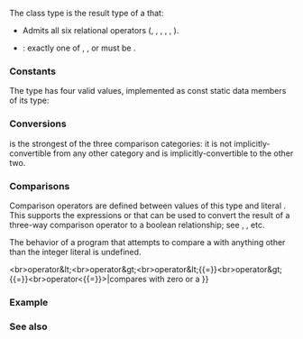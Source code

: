 {{cpp/title|strong_ordering}}
{{cpp/utility/navbar}}
{{ddcl|since=c++20|header=compare|1=
class strong_ordering;
}}

The class type {{tt|std::strong_ordering}} is the result type of a {{lsd|cpp/language/operator comparison#Three-way comparison}} that:
* Admits all six relational operators ({{tt|1===}}, {{tt|1=!=}}, {{tt|&lt;}}, {{tt|1=&lt;=}}, {{tt|&gt;}}, {{tt|1=&gt;=}}).
{{cpp/utility/compare/substitutable|yes}}
* {{enwiki|Connected relation|Does not allow incomparable values}}: exactly one of {{c|a &lt; b}}, {{c|1=a == b}}, or {{c|a &gt; b}} must be {{c|true}}.

===Constants===
The type {{tt|std::strong_ordering}} has four valid values, implemented as const static data members of its type:
{{dsc begin}}
{{dsc hitem|Name|Definition}}
{{dsc mem sconst|{{dsc small|{{c/core|inline constexpr std::strong_ordering}}}} less|nolink=true|a valid value indicating less-than (ordered before) relationship}}
{{dsc mem sconst|{{dsc small|{{c/core|inline constexpr std::strong_ordering}}}} equivalent|nolink=true|a valid value indicating equivalence (neither ordered before nor ordered after), the same as {{tt|equal}}}}
{{dsc mem sconst|{{dsc small|{{c/core|inline constexpr std::strong_ordering}}}} equal|nolink=true|a valid value indicating equivalence (neither ordered before nor ordered after), the same as {{tt|equivalent}}}}
{{dsc mem sconst|{{dsc small|{{c/core|inline constexpr std::strong_ordering}}}} greater|nolink=true|a valid value indicating greater-than (ordered after) relationship}}
{{dsc end}}

===Conversions===
{{tt|std::strong_ordering}} is the strongest of the three comparison categories: it is not implicitly-convertible from any other category and is implicitly-convertible to the other two.

{{dsc begin}}
{{dsc mem fun|cpp/utility/compare/strong_ordering|inlinemem=true|title=operator partial_ordering|implicit conversion to {{lc|std::partial_ordering}}}}
{{dsc end}}

{{member|{{small|std::strong_ordering::}}operator partial_ordering|2=
{{ddcl|1=
constexpr operator partial_ordering() const noexcept;
}}

===Return value===
{{lc|std::partial_ordering::less}} if {{tt|v}} is {{tt|less}},
{{lc|std::partial_ordering::greater}} if {{tt|v}} is {{tt|greater}},
{{lc|std::partial_ordering::equivalent}} if {{tt|v}} is {{tt|equal}} or {{tt|equivalent}}.
}}

{{dsc begin}}
{{dsc mem fun|cpp/utility/compare/strong_ordering|inlinemem=true|title=operator weak_ordering|implicit conversion to {{lc|std::weak_ordering}}}}
{{dsc end}}

{{member|{{small|std::strong_ordering::}}operator weak_ordering|2=
{{ddcl|1=
constexpr operator weak_ordering() const noexcept;
}}

===Return value===
{{lc|std::weak_ordering::less}} if {{tt|v}} is {{tt|less}},
{{lc|std::weak_ordering::greater}} if {{tt|v}} is {{tt|greater}},
{{lc|std::weak_ordering::equivalent}} if {{tt|v}} is {{tt|equal}} or {{tt|equivalent}}.
}}

===Comparisons===
Comparison operators are defined between values of this type and literal {{c|0}}. This supports the expressions {{c|1=a &lt;=&gt; b == 0}} or {{c|1=a &lt;=&gt; b &lt; 0}} that can be used to convert the result of a three-way comparison operator to a boolean relationship; see  {{ltt|cpp/utility/compare/named comparison functions|std::is_eq}}, {{ltt|cpp/utility/compare/named comparison functions|std::is_lt}}, etc.

{{cpp/hidden friend|plural=yes|{{tt|std::strong_ordering}}}}

The behavior of a program that attempts to compare a {{tt|strong_ordering}} with anything other than the integer literal {{c|0}} is undefined.

{{dsc begin}}
{{dsc fun|cpp/utility/compare/strong_ordering|inlinemem=true|title=operator{{==}}&lt;br&gt;operator&amp;lt;&lt;br&gt;operator&amp;gt;&lt;br&gt;operator&amp;lt;{{=}}&lt;br&gt;operator&amp;gt;{{=}}&lt;br&gt;operator&lt;{{=}}&gt;|compares with zero or a {{tt|strong_ordering}}}}
{{dsc end}}

{{member|1=operator==|2=
{{dcl begin}}
{{dcl|num=1|1=
friend constexpr bool
operator==( strong_ordering v, /*unspecified*/ u ) noexcept;
}}
{{dcl|num=2|1=
friend constexpr bool
operator==( strong_ordering v, strong_ordering w ) noexcept = default;
}}
{{dcl end}}

===Parameters===
{{par begin}}
{{par|v, w|{{tt|std::strong_ordering}} values to check}}
{{par|u|an unused parameter of any type that accepts literal zero argument}}
{{par end}}

===Return value===
@1@ {{c|true}} if {{tt|v}} is {{tt|equivalent}} or {{tt|equal}}, {{c|false}} if {{tt|v}} is {{tt|less}} or {{tt|greater}}
@2@ {{c|true}} if both parameters hold the same value, {{c|false}} otherwise. Note that {{tt|equal}} is the same as {{tt|equivalent}}.
}}

{{member|1=operator&lt;|2=
{{dcl begin}}
{{dcl|num=1|1=
friend constexpr bool operator&lt;( strong_ordering v, /*unspecified*/ u ) noexcept;
}}
{{dcl|num=2|1=
friend constexpr bool operator&lt;( /*unspecified*/ u, strong_ordering v ) noexcept;
}}
{{dcl end}}

===Parameters===
{{par begin}}
{{par|v|a {{tt|std::strong_ordering}} value to check}}
{{par|u|an unused parameter of any type that accepts literal zero argument}}
{{par end}}

===Return value===
@1@ {{c|true}} if {{tt|v}} is {{tt|less}}, and {{c|false}} if {{tt|v}} is {{tt|greater}},  {{tt|equivalent}}, or {{tt|equal}}
@2@ {{c|true}} if {{tt|v}} is {{tt|greater}}, and {{c|false}} if {{tt|v}} is {{tt|less}},  {{tt|equivalent}}, or {{tt|equal}}
}}

{{member|1=operator&lt;=|2=
{{dcl begin}}
{{dcl|num=1|1=
friend constexpr bool operator&lt;=( strong_ordering v, /*unspecified*/ u ) noexcept;
}}
{{dcl|num=2|1=
friend constexpr bool operator&lt;=( /*unspecified*/ u, strong_ordering v ) noexcept;
}}
{{dcl end}}

===Parameters===
{{par begin}}
{{par|v|a {{tt|std::strong_ordering}} value to check}}
{{par|u|an unused parameter of any type that accepts literal zero argument}}
{{par end}}

===Return value===
@1@ {{c|true}} if {{tt|v}} is {{tt|less}}, {{tt|equivalent}}, or {{tt|equal}}, and {{c|false}} if {{tt|v}} is {{tt|greater}}
@2@ {{c|true}} if {{tt|v}} is {{tt|greater}}, {{tt|equivalent}}, or {{tt|equal}}, and {{c|false}} if {{tt|v}} is {{tt|less}}
}}

{{member|1=operator&gt;|2=
{{dcl begin}}
{{dcl|num=1|1=
friend constexpr bool operator&gt;( strong_ordering v, /*unspecified*/ u ) noexcept;
}}
{{dcl|num=2|1=
friend constexpr bool operator&gt;( /*unspecified*/ u, strong_ordering v ) noexcept;
}}
{{dcl end}}

===Parameters===
{{par begin}}
{{par|v|a {{tt|std::strong_ordering}} value to check}}
{{par|u|an unused parameter of any type that accepts literal zero argument}}
{{par end}}

===Return value===
@1@ {{c|true}} if {{tt|v}} is {{tt|greater}}, and {{c|false}} if {{tt|v}} is {{tt|less}}, {{tt|equivalent}}, or {{tt|equal}}
@2@ {{c|true}} if {{tt|v}} is {{tt|less}}, and {{c|false}} if {{tt|v}} is {{tt|greater}}, {{tt|equivalent}}, or {{tt|equal}}
}}

{{member|1=operator&gt;=|2=
{{dcl begin}}
{{dcl|num=1|1=
friend constexpr bool operator&gt;=( strong_ordering v, /*unspecified*/ u ) noexcept;
}}
{{dcl|num=2|1=
friend constexpr bool operator&gt;=( /*unspecified*/ u, strong_ordering v ) noexcept;
}}
{{dcl end}}

===Parameters===
{{par begin}}
{{par|v|a {{tt|std::strong_ordering}} value to check}}
{{par|u|an unused parameter of any type that accepts literal zero argument}}
{{par end}}

===Return value===
@1@ {{c|true}} if {{tt|v}} is {{tt|greater}}, {{tt|equivalent}}, or {{tt|equal}}, and {{c|false}} if {{tt|v}} is {{tt|less}}
@2@ {{c|true}} if {{tt|v}} is {{tt|less}}, {{tt|equivalent}}, or {{tt|equal}}, and {{c|false}} if {{tt|v}} is {{tt|greater}}
}}

{{member|1=operator&lt;=&gt;|2=
{{dcl begin}}
{{dcl|num=1|1=
friend constexpr strong_ordering
operator&lt;=&gt;( strong_ordering v, /*unspecified*/ u ) noexcept;
}}
{{dcl|num=2|1=
friend constexpr strong_ordering
operator&lt;=&gt;( /*unspecified*/ u, strong_ordering v ) noexcept;
}}
{{dcl end}}

===Parameters===
{{par begin}}
{{par|v|a {{tt|std::strong_ordering}} value to check}}
{{par|u|an unused parameter of any type that accepts literal zero argument}}
{{par end}}

===Return value===
@1@ {{c|v}}.
@2@ {{tt|greater}} if {{tt|v}} is {{tt|less}}, {{tt|less}} if {{tt|v}} is {{tt|greater}}, otherwise {{tt|v}}.
}}

===Example===
{{example
|code=
#include &lt;compare&gt;
#include &lt;iostream&gt;

struct Point
{
    int x{}, y{};

    friend constexpr std::strong_ordering operator&lt;=&gt;(Point lhs, Point rhs)
    {
        if (lhs.x &lt; rhs.x or (lhs.x == rhs.x and lhs.y &lt; rhs.y))
            return std::strong_ordering::less;
        if (lhs.x &gt; rhs.x or (lhs.x == rhs.x and lhs.y &gt; rhs.y))
            return std::strong_ordering::greater;
        return std::strong_ordering::equivalent;
    }

    friend std::ostream&amp; operator&lt;&lt;(std::ostream&amp; os, Point s)
    {
        return os &lt;&lt; '(' &lt;&lt; s.x &lt;&lt; ',' &lt;&lt; s.y &lt;&lt; ')';
    }
};

void print_three_way_comparison(const auto&amp; p, const auto&amp; q)
{
    const auto cmp{p &lt;=&gt; q};
    std::cout &lt;&lt; p
              &lt;&lt; (cmp &lt; 0 ? " &lt;  " : cmp &gt; 0 ? " &gt;  " : " == " ) // compares with 0
              &lt;&lt; q &lt;&lt; '\n';
}

void print_two_way_comparison(const auto&amp; p, const auto&amp; q)
{
    std::cout &lt;&lt; p
              &lt;&lt; (p &lt; q ? " &lt;  " : p &gt; q ? " &gt;  " : " == ") // compares p and q
              &lt;&lt; q &lt;&lt; '\n';
}

int main()
{
    const Point p1{0, 1}, p2{0, 1}, p3{0, 2};

    print_three_way_comparison(p1, p2);
    print_two_way_comparison(p1, p2);

    print_three_way_comparison(p2, p3);
    print_two_way_comparison(p2, p3);

    print_three_way_comparison(p3, p2);
    print_two_way_comparison(p3, p2);
}
|output=
(0,1) == (0,1)
(0,1) == (0,1)
(0,1) &lt;  (0,2)
(0,1) &lt;  (0,2)
(0,2) &gt;  (0,1)
(0,2) &gt;  (0,1)
}}

===See also===
{{dsc begin}}
{{dsc inc|cpp/utility/compare/dsc weak_ordering}}
{{dsc inc|cpp/utility/compare/dsc partial_ordering}}
{{dsc end}}

{{langlinks|es|ja|ru|zh}}